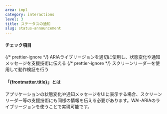 ```yaml
---
area: impl
category: interactions
level: 3
title: ステータスの通知
slug: status-announcement
---
```



#### チェック項目

<Checkpoint>
  {/* prettier-ignore */}
  <span slot="title">ARIAライブリージョンを適切に使用し、状態変化や通知メッセージを支援技術に伝える</span>
</Checkpoint>

<Checkpoint>
  {/* prettier-ignore */}
  <span slot="title">スクリーンリーダーを使用して動作検証を行う</span>
</Checkpoint>

#### 「{frontmatter.title}」とは

<Level level={frontmatter.level} />

アプリケーションの状態変化や通知メッセージをUIに表示する場合、スクリーンリーダー等の支援技術にも同様の情報を伝える必要があります。WAI-ARIAのライブリージョンを使うことで実現可能です。
